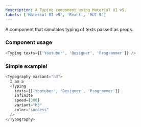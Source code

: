 ```yaml
---
description: A Typing component using Material UI v5.
labels: ['Material UI v5', 'React', 'MUI 5']
---
```



A component that simulates typing of texts passed as props.

### Component usage

```js
<Typing texts={['Youtuber', 'Designer', 'Programmer']} />
```

### Simple example!

```js live
<Typography variant="h3">
  I am a
  <Typing
    texts={['Youtuber', 'Designer', 'Programmer']}
    infinite
    speed={300}
    variant="h3"
    color="success"
  />
</Typography>
```
